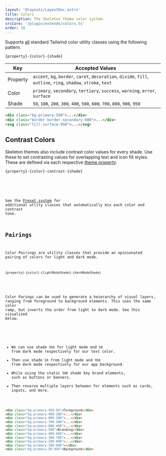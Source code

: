 ```yaml
---
layout: '@layouts/LayoutDoc.astro'
title: Colors
description: The Skeleton theme color system.
srcCore: '/plugin/extends/colors.ts'
order: 10
---
```




<ExampleColors />

Supports <u>all</u> standard Tailwind color utility classes using the following pattern.

```
{property}-{color}-{shade}
```

| Key | Accepted Values |
|---|---|
| Property | `accent`, `bg`, `border`, `caret`, `decoration`, `divide`, `fill`, `outline`, `ring`, `shadow`, `stroke`, `text`
| Color | `primary`, `secondary`, `tertiary`, `success`, `warning`, `error`, `surface` |
| Shade | `50`, `100`, `200`, `300`, `400`, `500`, `600`, `700`, `800`, `900`, `950` |

```html
<div class="bg-primary-500">...</div>
<div class="border border-secondary-600">...</div>
<svg class="fill-surface-950">...</svg>
```

## Contrast Colors

Skeleton themes also include contrast color values for every shade. Use these to set contrasting values for overlapping text and icon fill styles. These are defined via each respective [theme property](/docs/get-started/plugin#colors).

```
{property}-{color}-contrast-{shade}
```

<Preview client:load>
	<Fragment slot="preview">
		<ExampleContrast />
	</Fragment>
	<Fragment slot="code">
		<Code code={ExampleContrastRaw} lang="astro" />
	</Fragment>
</Preview>

See the [Preset system](/docs/design/presets) for additional utlity classes that automatically mix each color and contrast tone.

## Pairings

Color Pairings are utility classes that provide an opinionated pairing of colors for light and dark mode.

```
{property}-{color}-{lightModeShade}-{darkModeShade}
```

<ExamplePairings />

Color Parings can be used to generate a heierarchy of visual layers, ranging from foreground to background elements. This uses the same color ramp, but inverts the order from light to dark mode. See this visualized below.

<ExamplePairingsStack />

* We can use shade `950` for light mode and `50` from dark mode respectively for our text color.
* Then use shade `50` from light mode and `950` from dark mode respectively for our app background.
* While using the static `500` shade key brand elements, such as buttons or banners.
* Then reserve multiple layers between for elements such as cards, inputs, and more.

```html
<div class="bg-primary-950-50">Foreground</div>
<div class="bg-primary-900-100">...</div>
<div class="bg-primary-800-200">...</div>
<div class="bg-primary-700-300">...</div>
<div class="bg-primary-600-400">...</div>
<div class="bg-primary-500">Branding</div>
<div class="bg-primary-400-600">...</div>
<div class="bg-primary-300-700">...</div>
<div class="bg-primary-200-800">...</div>
<div class="bg-primary-100-900"></div>
<div class="bg-primary-50-950">Background</div>
```
